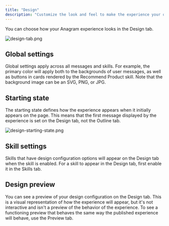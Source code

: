 ```yaml
---
title: "Design"
description: "Customize the look and feel to make the experience your own."
---
```


You can choose how your Anagram experience looks in the Design tab.

![design-tab.png](/images/design-tab.png)

## Global settings

Global settings apply across all messages and skills. For example, the primary color will apply both to the backgrounds of user messages, as well as buttons in cards rendered by the Recommend Product skill. Note that the background image can be an SVG, PNG, or JPG.

## Starting state

The starting state defines how the experience appears when it initially appears on the page. This means that the first message displayed by the experience is set on the Design tab, not the Outline tab.

![design-starting-state.png](/images/design-starting-state.png)

## Skill settings

Skills that have design configuration options will appear on the Design tab when the skill is enabled. For a skill to appear in the Design tab, first enable it in the Skills tab.

## Design preview

You can see a preview of your design configuration on the Design tab. This is a visual representation of how the experience will appear, but it's not interactive and isn't a preview of the behavior of the experience. To see a functioning preview that behaves the same way the published experience will behave, use the Preview tab.